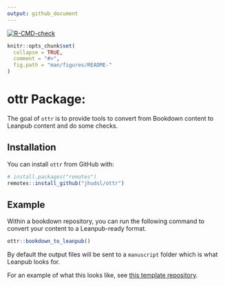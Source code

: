 ```yaml
---
output: github_document
---
```


<!-- badges: start -->
[![R-CMD-check](https://github.com/jhudsl/ottr/workflows/R-CMD-check/badge.svg)](https://github.com/jhudsl/ottr/actions)
<!-- badges: end -->

<!-- README.md is generated from README.Rmd. Please edit that file -->

```r
knitr::opts_chunk$set(
  collapse = TRUE,
  comment = "#>",
  fig.path = "man/figures/README-"
)
```

# ottr Package:

The goal of `ottr` is to provide tools to convert from Bookdown content to Leanpub content and do some checks.

## Installation

You can install `ottr` from GitHub with:

```r
# install.packages("remotes")
remotes::install_github("jhudsl/ottr")
```


## Example

Within a bookdown repository, you can run the following command to convert your
content to a Leanpub-ready format.

```r
ottr::bookdown_to_leanpub()
```

By default the output files will be sent to a `manuscript` folder which is what Leanpub looks for.

For an example of what this looks like, see [this template repository](https://github.com/jhudsl/OTTR_Quizzes).
